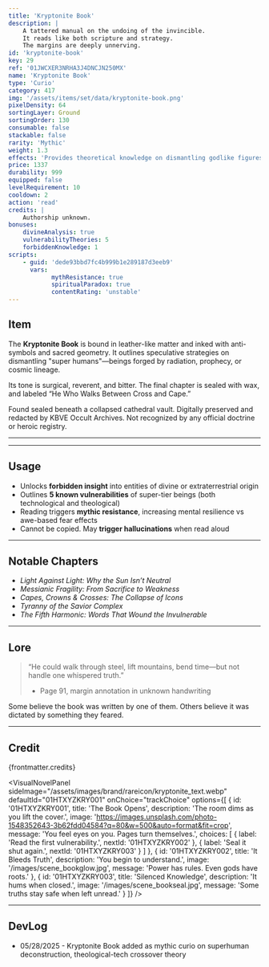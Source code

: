 ```yaml
---
title: 'Kryptonite Book'
description: | 
    A tattered manual on the undoing of the invincible.
    It reads like both scripture and strategy.
    The margins are deeply unnerving.
id: 'kryptonite-book'
key: 29
ref: '01JWCXER3NRHA3J4DNCJN250MX'
name: 'Kryptonite Book'
type: 'Curio'
category: 417
img: '/assets/items/set/data/kryptonite-book.png'
pixelDensity: 64
sortingLayer: Ground
sortingOrder: 130
consumable: false
stackable: false
rarity: 'Mythic'
weight: 1.3
effects: 'Provides theoretical knowledge on dismantling godlike figures.'
price: 1337
durability: 999
equipped: false
levelRequirement: 10
cooldown: 2
action: 'read'
credits: |
    Authorship unknown.
bonuses:
    divineAnalysis: true
    vulnerabilityTheories: 5
    forbiddenKnowledge: 1
scripts:
    - guid: 'dede93bbd7fc4b999b1e289187d3eeb9'
      vars:
            mythResistance: true
            spiritualParadox: true
            contentRating: 'unstable'
---
```



## Item

The **Kryptonite Book** is bound in leather-like matter and inked with anti-symbols and sacred geometry.
It outlines speculative strategies on dismantling "super humans"—beings forged by radiation, prophecy, or cosmic lineage.

Its tone is surgical, reverent, and bitter.
The final chapter is sealed with wax, and labeled “He Who Walks Between Cross and Cape.”

Found sealed beneath a collapsed cathedral vault.
Digitally preserved and redacted by KBVE Occult Archives.
Not recognized by any official doctrine or heroic registry.

---

<ItemDBPanel data={frontmatter} />

---

<Adsense />

## Usage

- Unlocks **forbidden insight** into entities of divine or extraterrestrial origin  
- Outlines **5 known vulnerabilities** of super-tier beings (both technological and theological)  
- Reading triggers **mythic resistance**, increasing mental resilience vs awe-based fear effects  
- Cannot be copied. May **trigger hallucinations** when read aloud

---

## Notable Chapters

- *Light Against Light: Why the Sun Isn’t Neutral*  
- *Messianic Fragility: From Sacrifice to Weakness*  
- *Capes, Crowns & Crosses: The Collapse of Icons*  
- *Tyranny of the Savior Complex*  
- *The Fifth Harmonic: Words That Wound the Invulnerable*

---

## Lore

> “He could walk through steel, lift mountains, bend time—but not handle one whispered truth.”  
> - Page 91, margin annotation in unknown handwriting

Some believe the book was written by one of them. Others believe it was dictated by something they feared.

---

## Credit

{frontmatter.credits}

<VisualNovelPanel
  sideImage="/assets/images/brand/rareicon/kryptonite_text.webp"
  defaultId="01HTXYZKRY001"
  onChoice="trackChoice"
  options={[
    {
      id: '01HTXYZKRY001',
      title: 'The Book Opens',
      description: 'The room dims as you lift the cover.',
      image: 'https://images.unsplash.com/photo-1548352643-3b62fdd04584?q=80&w=500&auto=format&fit=crop',
      message: 'You feel eyes on you. Pages turn themselves.',
      choices: [
        { label: 'Read the first vulnerability.', nextId: '01HTXYZKRY002' },
        { label: 'Seal it shut again.', nextId: '01HTXYZKRY003' }
      ]
    },
    {
      id: '01HTXYZKRY002',
      title: 'It Bleeds Truth',
      description: 'You begin to understand.',
      image: '/images/scene_bookglow.jpg',
      message: 'Power has rules. Even gods have roots.'
    },
    {
      id: '01HTXYZKRY003',
      title: 'Silenced Knowledge',
      description: 'It hums when closed.',
      image: '/images/scene_bookseal.jpg',
      message: 'Some truths stay safe when left unread.'
    }
  ]}
/>

---

## DevLog

- 05/28/2025 - Kryptonite Book added as mythic curio on superhuman deconstruction, theological-tech crossover theory
